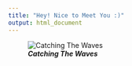 ```yaml
---
title: "Hey! Nice to Meet You :)"
output: html_document
---
```



![**_Catching The Waves_**](IMG_7892.png)